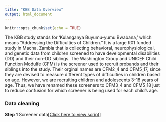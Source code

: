 ```yaml
---
title: "KBB Data Overview"
output: html_document
---
```


```r
knitr::opts_chunk$set(echo = TRUE)
```

The KBB study stands for 'Kulanganya Buyumu-yumu Bwabana,' which means “Addressing the Difficulties of Children.” It is a large R01 funded study in Macha, Zambia that is collecting behavioral, neurophysiological, and genetic data from children screened to have developmental disabilities (DD) and their non-DD siblings. The Washington Group and UNICEF Child Function Modulfe (CFM) is the screener used to recruit probands and their siblings into the study. Their orginal names are CFM2_4 and CFM5_17, since they are devised to measure different types of difficulties in children based on age. However, we are recruiting children and adolescents 3-18 years of age. Thus, we have renamed these screeners to CFM3_4 and CFM5_18 just to reduce confusion for which screener is being used for each child's age.


### Data cleaning

**Step 1** Screener data[[Click here to view script]](https://leoledesma237.github.io/LeoWebsite/KBB.Scripts/CFM2_4.Scoring.html)




